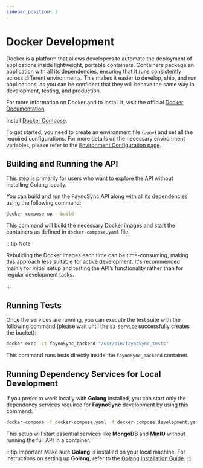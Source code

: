 ```yaml
---
sidebar_position: 3
---
```


# Docker Development

Docker is a platform that allows developers to automate the deployment of applications inside lightweight, portable containers. Containers package an application with all its dependencies, ensuring that it runs consistently across different environments. This makes it easier to develop, ship, and run applications, as you can be confident that they will behave the same way in development, testing, and production.

For more information on Docker and to install it, visit the official [Docker Documentation](https://docs.docker.com/engine/install/).

Install [Docker Compose](https://docs.docker.com/compose/install/).

To get started, you need to create an environment file (`.env`) and set all the required configurations. For more details on the necessary environment variables, please refer to the [Environment Configuration page](./env-overview).

## Building and Running the API

This step is primarily for users who want to explore the API without installing Golang locally. 

You can build and run the FaynoSync API along with all its dependencies using the following command:

```bash
docker-compose up --build
```

This command will build the necessary Docker images and start the containers as defined in `docker-compose.yaml` file.

:::tip Note

Rebuilding the Docker images each time can be time-consuming, making this approach less suitable for active development. It's recommended mainly for initial setup and testing the API’s functionality rather than for regular development tasks.

:::

## Running Tests

Once the services are running, you can execute the test suite with the following command (please wait until the `s3-service` successfully creates the bucket):

```bash
docker exec -it faynoSync_backend "/usr/bin/faynoSync_tests"
```

This command runs tests directly inside the `faynoSync_backend` container.

## Running Dependency Services for Local Development

If you prefer to work locally with **Golang** installed, you can start only the dependency services required for **FaynoSync** development by using this command:

```bash
docker-compose -f docker-compose.yaml -f docker-compose.development.yaml up
```

This setup will start essential services like **MongoDB** and **MinIO** without running the full API in a container.

:::tip Important
Make sure **Golang** is installed on your local machine. For instructions on setting up **Golang**, refer to the [Golang Installation Guide](https://go.dev/doc/install).
:::